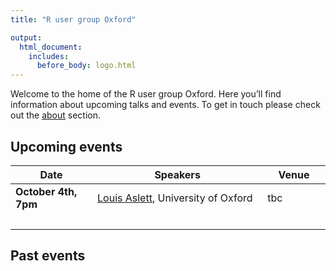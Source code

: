```yaml
---
title: "R user group Oxford"

output:
  html_document:
    includes:
      before_body: logo.html
---
```



Welcome to the home of the R user group Oxford. Here you'll find information about upcoming talks and events. To get in touch please check out the [about](about.html) section.

## Upcoming events

Date        |      Speakers     | Venue
------------- | --------------------------- | ----------
<b> October 4th, 7pm </b>  | [Louis Aslett](https://www.stats.ox.ac.uk/people/research_staff/louis_aslett), University of Oxford | tbc
&nbsp; | &nbsp; | &nbsp;





## Past events